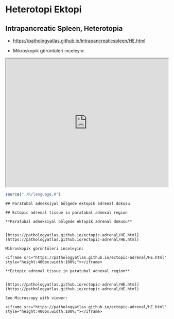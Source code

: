 # Heterotopi Ektopi

## Intrapancreatic Spleen, Heterotopia

-   <https://pathologyatlas.github.io/intrapancreaticspleen/HE.html>

-   Mikroskopik görüntüleri inceleyin:

<iframe src="https://pathologyatlas.github.io/intrapancreaticspleen/HE.html" style="height:400px;width:100%;">

</iframe>




```r
source("./R/language.R")
```




```asis
## Paratubal adneksiyal bölgede ektopik adrenal dokusu
```




```asis
## Ectopic adrenal tissue in paratubal adnexal region
```




```asis

**Paratubal adneksiyal bölgede ektopik adrenal dokusu**


[https://pathologyatlas.github.io/ectopic-adrenal/HE.html](https://pathologyatlas.github.io/ectopic-adrenal/HE.html)

Mikroskopik görüntüleri inceleyin:

<iframe src="https://pathologyatlas.github.io/ectopic-adrenal/HE.html" style="height:400px;width:100%;"></iframe>

```




```asis

**Ectopic adrenal tissue in paratubal adnexal region**


[https://pathologyatlas.github.io/ectopic-adrenal/HE.html](https://pathologyatlas.github.io/ectopic-adrenal/HE.html)

See Microscopy with viewer: 

<iframe src="https://pathologyatlas.github.io/ectopic-adrenal/HE.html" style="height:400px;width:100%;"></iframe>

```


